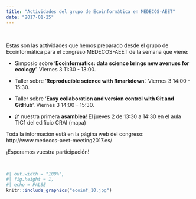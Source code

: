 ---
title: "Actividades del grupo de Ecoinformática en MEDECOS-AEET"
date: "2017-01-25"
---

<br>

Estas son las actividades que hemos preparado desde el grupo de Ecoinformática para el congreso MEDECOS-AEET de la semana que viene:

- Simposio sobre ‘**Ecoinformatics: data science brings new avenues for ecology**’. Viernes 3 11:30 - 13:00.

- Taller sobre ‘**Reproducible science with Rmarkdown**’. Viernes 3 14:00 - 15:30.

- Taller sobre ‘**Easy collaboration and version control with Git and GitHub**’. Viernes 3 14:00 - 15:30.

- ¡Y nuestra primera **asamblea**! El jueves 2 de 13:30 a 14:30 en el aula TIC1 del edificio CRAI (mapa)

Toda la información está en la página web del congreso: http://www.medecos-aeet-meeting2017.es/

¡Esperamos vuestra participación!


<br>

```{r}
#| out.width = "100%",
#| fig.height = 1,
#| echo = FALSE
knitr::include_graphics("ecoinf_10.jpg")
```


